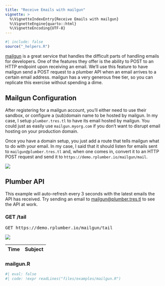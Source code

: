 ```yaml
---
title: "Receive Emails with mailgun"
vignette: >
  %\VignetteIndexEntry{Receive Emails with mailgun}
  %\VignetteEngine{quarto::html}
  %\VignetteEncoding{UTF-8}
---
```


```r
#| include: false
source("_helpers.R")
```

::::::::: row
:::::: {.col-sm-8 markdown="1"}

[mailgun](http://www.mailgun.com) is a great service that handles the difficult parts of handling emails for developers. One of the features they offer is the ability to POST to an HTTP endpoint upon receiving an email. We'll use this feature to have mailgun send a POST request to a plumber API when an email arrives to a certain email address. mailgun has a very generous free tier, so you can replicate this exercise without spending a dime.

## Mailgun Configuration

After registering for a mailgun account, you'll either need to use their sandbox, or configure a (sub)domain name to be hosted by mailgun. In my case, I setup `plumber.tres.tl` to have its email hosted by mailgun. You could just as easily use `mailgun.myorg.com` if you don't want to disrupt email hosting on your production domain.

Once you have a domain setup, you just add a route that tells mailgun what to do with your email. In my case, I said that it should listen for emails sent to `mailgun@plumber.tres.tl` and, when one comes in, convert it to an HTTP POST request and send it to `https://demo.rplumber.io/mailgun/mail`.

![](files/images/mailgun-routes.png)

## Plumber API

This example will auto-refresh every 3 seconds with the latest emails the API has received. Try sending an email to <a href="mailto:mailgun@plumber.tres.tl">mailgun@plumber.tres.tl</a> to see the API at work.

::::::
:::::::::

::::::::: row
:::::: {.col-md-6 .right-border}
<h3 class="right-title fixed-width">GET /tail</h3>
::: clear
:::

:::: row
::: col-md-10
<pre>GET https://demo.rplumber.io/mailgun/tail</pre>
:::
::: col-md-2
<img src="files/images/refresh.gif" id="result-refresh" />
:::
::::

<table id="result-tbl">
  <thead><tr>
    <th>Time</th>
    <th>Subject</th>
  </tr></thead>
  <tbody id="tbody"> </tbody>
</table>

::::::
:::::: col-md-6
<h3 class="fixed-width">mailgun.R</h3>

```r
#| eval: false
#| code: !expr readLines("files/examples/mailgun.R")
```

::::::
:::::::::


<script type="text/javascript">
  $(function(){
    function updateVersion(){
      $('#result-refresh').fadeIn(300).fadeOut(300);
      $.get('http://plumber.tres.tl/mailgun/tail')
      .done(function(res){
        $('#tbody').empty();
        $.each(res, function (i, r) {
            var eachrow = "<tr>"
              + '<td class="col-sm-3">' + r.time + "</td>"
              + '<td class="col-sm-3">' + r.subject + "</td>"
              + "</tr>";
            $('#tbody').append(eachrow);
        });
      })
      .fail(function(err){
        console.log(err);
      });
    }


    setInterval(updateVersion, 3000);
    updateVersion();

  });
</script>

